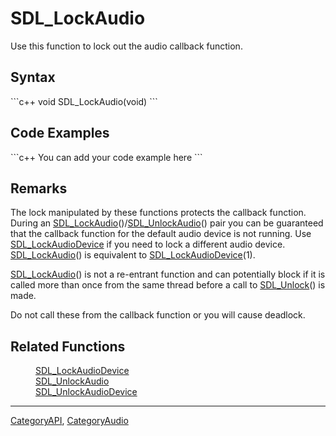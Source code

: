 <!-- pragma section-numbers off -->
<!-- pragma disable-camelcase -->

= SDL_LockAudio =
Use this function to lock out the audio callback function.


== Syntax ==
```c++
void SDL_LockAudio(void)
```

== Code Examples ==
```c++
You can add your code example here
```

== Remarks ==
The lock manipulated by these functions protects the callback function.  During an [[SDL_LockAudio]]()/[[SDL_UnlockAudio]]() pair you can be guaranteed that the callback function for the default audio device is not running.  Use [[SDL_LockAudioDevice]] if you need to lock a different audio device.  [[SDL_LockAudio]]() is equivalent to [[SDL_LockAudioDevice]](1).

[[SDL_LockAudio]]() is not a re-entrant function and can potentially block if it is called more than once from the same thread before a call to [[SDL_Unlock]]() is made.

Do not call these from the callback function or you will cause deadlock.

== Related Functions ==
:[[SDL_LockAudioDevice]]
:[[SDL_UnlockAudio]]
:[[SDL_UnlockAudioDevice]]

----
[[CategoryAPI]], [[CategoryAudio]]
